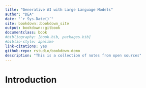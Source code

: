 ```yaml
--- 
title: "Generative AI with Large Language Models"
author: "DEA"
date: "`r Sys.Date()`"
site: bookdown::bookdown_site
output: bookdown::gitbook
documentclass: book
#bibliography: [book.bib, packages.bib]
#biblio-style: apalike
link-citations: yes
github-repo: rstudio/bookdown-demo
description: "This is a collection of notes from open sources"
---
```


<style> 
body {text-align: justify} 
</style>

# Introduction {-}

<div class="boxy">





</div>


